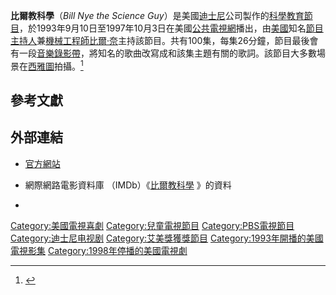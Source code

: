 {{Infobox television
| 名稱     = 比爾教科學
| 圖片     = <!-- 檔案不存在 Bnsg2.jpg ，可從英文維基百科取得 -->
| 圖說     = 
| 分類     = [[教育節目|教育]]
| 主持     = [[比爾·奈|比爾·奈]]
| 國家     = [[美國|美國]]
| 製片人   = [[比爾·奈|比爾·奈]]
| 每集長   = 20分鐘
| 頻道     = [[公共電視網|公共電視網]]
| 開始     = 1993年9月10日
| 結束     = 1997年10月3日
| 官方網站 = http://www.billnye.com/
}}

'''比爾教科學'''（''Bill Nye the Science Guy''）是美國[[迪士尼|迪士尼]]公司製作的[[科學|科學]][[教育節目|教育節目]]，於1993年9月10日至1997年10月3日在美國[[公共广播电视公司|公共電視網]]播出，由[[美國|美國]]知名[[節目主持人|節目主持人]]兼[[機械工程師|機械工程師]][[比爾·奈|比爾·奈]]主持該節目。共有100集，每集26分鐘，節目最後會有一段[[音樂錄影帶|音樂錄影帶]]，將知名的歌曲改寫成和該集主題有關的歌詞。該節目大多數場景在[[西雅圖|西雅圖]]拍攝。<ref>{{Cite web |url=http://www.imdb.com/title/tt0173528/ |title=存档副本 |access-date=2010-03-19 |archive-date=2020-10-31 |archive-url=https://web.archive.org/web/20201031032053/https://www.imdb.com/title/tt0173528/ |dead-url=no }}</ref>

==參考文獻==
<references/>
==外部連結==
{{commonscat|Bill Nye the Science Guy}}
* {{en}} [http://www.billnye.com/ 官方網站] {{Wayback|url=http://www.billnye.com/ |date=20210414222900 }}
* {{en}} 網際網路電影資料庫 （IMDb）《[http://www.imdb.com/title/tt0173528/ 比爾教科學] {{Wayback|url=http://www.imdb.com/title/tt0173528/ |date=20201031032053 }}》的資料
* {{douban}}

{{DEFAULTSORT:Bill Nye the Science Guy}}
[[Category:美國電視喜劇|Category:美國電視喜劇]]
[[Category:兒童電視節目|Category:兒童電視節目]]
[[Category:PBS電視節目|Category:PBS電視節目]]
[[Category:迪士尼电视剧|Category:迪士尼电视剧]]
[[Category:艾美獎獲獎節目|Category:艾美獎獲獎節目]]
[[Category:1993年開播的美國電視影集|Category:1993年開播的美國電視影集]]
[[Category:1998年停播的美國電視劇|Category:1998年停播的美國電視劇]]